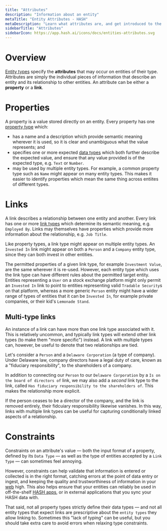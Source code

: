 ```yaml
---
title: "Attributes"
description: "Information about an entity"
metaTitle: "Entity Attributes - HASH"
metaDescription: "Learn what attributes are, and get introduced to the different kinds of attributes that may exist on entities in HASH"
sidebarTitle: "Attributes"
sidebarIcon: https://app.hash.ai/icons/docs/entities-attributes.svg
---
```


# Overview

[Entity types](/guide/types/entity-types) specify the **attributes** that may occur on entities of their type. Attributes are simply the individual pieces of information that describe an entity and its relationship to other entities. An attribute can be either a **property** or a **link**.

# Properties

A property is a value stored directly on an entity. Every property has one [property type](/guide/types/property-types) which:

- has a name and a description which provide semantic meaning wherever it is used, so it is clear and unambiguous what the value represents; and
- specifies one or more expected [data types](/guide/types/data-types) which both further describe the expected value, and ensure that any value provided is of the expected type, e.g. `Text` or `Number`.
- may be used by multiple entity types. For example, a common property type such as `Name` might appear on many entity types. This makes it easier to identify properties which mean the same thing across entiites of different types.

# Links

A link describes a relationship between one entity and another. Every link has one or more [link types](/guide/types/link-type) which determine its semantic meaning, e.g. `Employed By`. Links may themselves have properties which provide more information about the relationship, e.g. `Job Title`.

Like property types, a link type might appear on multiple entity types. An `Invested In` link might appear on both a `Person` and a `Company` entity type, since they can both invest in other entities.

The permitted properties of a given link type, for example `Investment Value`, are the same wherever it is re-used. However, each entity type which uses the link type can have different rules about the permitted target entity. Entities representing a `User` on a stock exchange platform might only permit an `Invested In` link to point to entities representing valid `Tradable Security`s on that platform, whereas a more generic `Person` entity might have a wider range of types of entities that it can be `Invested In`, for example private companies, or their kid's `Lemonade Stand`.

## Multi-type links

An instance of a link can have more than one link type associated with it. This is relatively uncommon, and typically link types will extend other link types (to make them "more specific") instead. A link with multiple types can, however, be useful to denote that two relationships are tied.

Let's consider a `Person` and a `Delaware Corporation` (a type of company). Under Delaware law, company directors have a legal duty of care, known as a "fiduciary responsibility", to the shareholders of a company.

In addition to connecting our `Person` to our `Delaware Corporation` by a `Is on the board of directors of` link, we may also add a _second_ link type to the link, called `Has fiduciary responsibility to the shareholders of`. This makes the relationship more explicit.

If the person ceases to be a director of the company, and the link is removed entirely, their fidcuiary responsibility likewise vanishes. In this way, links with multiple link types can be useful for capturing conditionally linked aspects of a relationship.

# Constraints

Constraints on an attribute's value — both the input format of a property, defined by its `Data Type` — as well as the type of entities accepted by a `Link Type` — can sometimes feel annoying.

However, constraints can help validate that information is entered or collected is in the right format, catching errors at the point of data entry or ingest, and keeping the quality and trustworthiness of information in your [web](/guide/webs) high. This also helps ensure that your entities can reliably be used in off-the-shelf [HASH apps](/guide/apps), or in external applications that you sync your HASH data with.

That said, not all property types strictly define their data types — and not all entity types that expect links are prescriptive about the `entity types` they allow linking to. Sometimes this "lack of typing" can be useful, but you should take extra care to avoid errors when relaxing type constraints.

